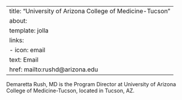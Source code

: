 
---
title: "University of Arizona College of Medicine-Tucson"
about:
  template: jolla
  links:
    - icon: email
      text: Email
      href: mailto:rushd@arizona.edu
---

Demaretta Rush, MD is the Program Director at University of Arizona College of Medicine-Tucson, located in Tucson, AZ. 
